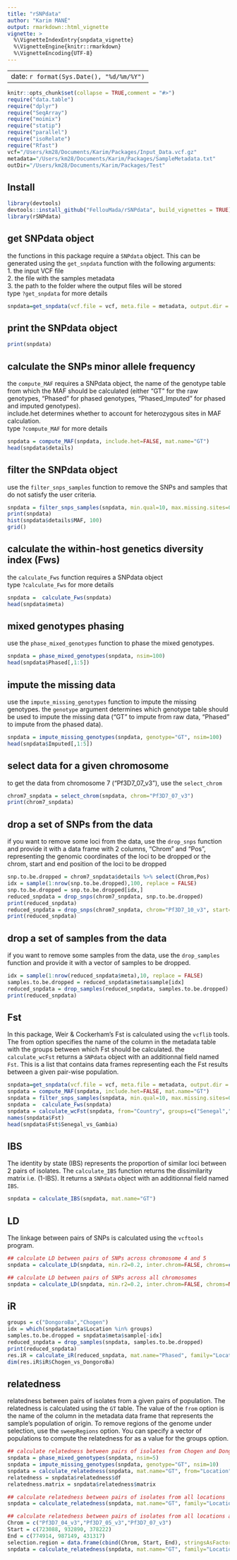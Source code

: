 ```yaml
---
title: "rSNPdata"
author: "Karim MANÉ"
output: rmarkdown::html_vignette
vignette: >
  %\VignetteIndexEntry{snpdata_vignette}
  %\VignetteEngine{knitr::rmarkdown}
  %\VignetteEncoding{UTF-8}
---
```


---
date: `r format(Sys.Date(), "%d/%m/%Y")`
---


```r
knitr::opts_chunk$set(collapse = TRUE,comment = "#>")
require("data.table")
require("dplyr")
require("SeqArray")
require("moimix")
require("statip")
require("parallel")
require("isoRelate")
require("Rfast")
vcf="/Users/km28/Documents/Karim/Packages/Input_Data.vcf.gz"
metadata="/Users/km28/Documents/Karim/Packages/SampleMetadata.txt"
outDir="/Users/km28/Documents/Karim/Packages/Test"
```

## Install   
``` r
library(devtools)
devtools::install_github("FellouMada/rSNPdata", build_vignettes = TRUE)
library(rSNPdata)
```


## get SNPdata object      
the functions in this package require a `SNPdata` object. This can be generated using the `get_snpdata` function with the following arguments:    
1. the input VCF file     
2. the file with the samples metadata     
3. the path to the folder where the output files will be stored     
type `?get_snpdata` for more details      
```r
snpdata=get_snpdata(vcf.file = vcf, meta.file = metadata, output.dir = outDir)
```

## print the SNPdata object     
```r
print(snpdata)
```

## calculate the SNPs minor allele frequency     
the `compute_MAF` requires a SNPdata object, the name of the genotype table from which the MAF should be calculated (either "GT" for the raw genotypes, "Phased" for phased genotypes, "Phased_Imputed" for phased and imputed genotypes).    
include.het determines whether to account for heterozygous sites in MAF calculation.   
type `?compute_MAF` for more details     
```r
snpdata = compute_MAF(snpdata, include.het=FALSE, mat.name="GT")
head(snpdata$details)
```

## filter the SNPdata object     
use the `filter_snps_samples` function to remove the SNPs and samples that do not satisfy the user criteria.    
```r
snpdata = filter_snps_samples(snpdata, min.qual=10, max.missing.sites=0.2, max.missing.samples=0.2, maf.cutoff=0.01)
print(snpdata)
hist(snpdata$details$MAF, 100)
grid()
```

## calculate the within-host genetics diversity index (Fws)   
the `calculate_Fws` function requires a SNPdata object   
type `?calculate_Fws` for more details     
```r
snpdata =  calculate_Fws(snpdata)
head(snpdata$meta)
```

## mixed genotypes phasing     
use the `phase_mixed_genotypes` function to phase the mixed genotypes.    
```r
snpdata = phase_mixed_genotypes(snpdata, nsim=100)
head(snpdata$Phased[,1:5])
```

## impute the missing data   
use the `impute_missing_genotypes` function to impute the missing genotypes. the `genotype` argument determines which genotype table should be used to impute the missing data ("GT" to impute from raw data, "Phased" to impute from the phased data).    
```r
snpdata = impute_missing_genotypes(snpdata, genotype="GT", nsim=100)
head(snpdata$Imputed[,1:5])
```

## select data for a given chromosome     
to get the data from chromosome 7 ("Pf3D7_07_v3"), use the `select_chrom`    
```r
chrom7_snpdata = select_chrom(snpdata, chrom="Pf3D7_07_v3")
print(chrom7_snpdata)
```

## drop a set of SNPs from the data       
if you want to remove some loci from the data, use the `drop_snps` function and provide it with a data frame with 2 columns, "Chrom" and "Pos", representing the genomic coordinates of the loci to be dropped or the chrom, start and end position of the loci to be dropped    
```r
snp.to.be.dropped = chrom7_snpdata$details %>% select(Chrom,Pos)
idx = sample(1:nrow(snp.to.be.dropped),100, replace = FALSE)
snp.to.be.dropped = snp.to.be.dropped[idx,]
reduced_snpdata = drop_snps(chrom7_snpdata, snp.to.be.dropped)
print(reduced_snpdata)
reduced_snpdata = drop_snps(chrom7_snpdata, chrom="Pf3D7_10_v3", start=100, end=500)
print(reduced_snpdata)
```

## drop a set of samples from the data       
if you want to remove some samples from the data, use the `drop_samples` function and provide it with a vector of samples to be dropped.     
```r
idx = sample(1:nrow(reduced_snpdata$meta),10, replace = FALSE)
samples.to.be.dropped = reduced_snpdata$meta$sample[idx]
reduced_snpdata = drop_samples(reduced_snpdata, samples.to.be.dropped)
print(reduced_snpdata)
```


## Fst
In this package, Weir & Cockerham's Fst is calculated using the `vcflib` tools.   
The from option specifies the name of the column in the metadata table with the groups between which Fst should be calculated. 
the `calculate_wcFst` returns a `SNPdata` object with an additionnal field named `Fst`. This is a list that contains data frames representing each the Fst results between a given pair-wise population.   
```r
snpdata=get_snpdata(vcf.file = vcf, meta.file = metadata, output.dir = outDir)
snpdata = compute_MAF(snpdata, include.het=FALSE, mat.name="GT")
snpdata = filter_snps_samples(snpdata, min.qual=10, max.missing.sites=0.2, max.missing.samples=0.2, maf.cutoff=0.01)
snpdata =  calculate_Fws(snpdata)
snpdata = calculate_wcFst(snpdata, from="Country", groups=c("Senegal","Gambia"))
names(snpdata$Fst)
head(snpdata$Fst$Senegal_vs_Gambia)
```

## IBS   
The identity by state (IBS) represents the proportion of similar loci between 2 pairs of isolates. The `calculate_IBS` function returns the dissimilarity matrix i.e. (1-IBS). It returns a `SNPdata` object with an additionnal field named `IBS`.    
```r
snpdata = calculate_IBS(snpdata, mat.name="GT")
```

## LD   
The linkage between pairs of SNPs is calculated using the `vcftools` program.   
```r
## calculate LD between pairs of SNPs across chromosome 4 and 5
snpdata = calculate_LD(snpdata, min.r2=0.2, inter.chrom=FALSE, chroms=c("Pf3D7_04_v3","Pf3D7_05_v3"))

## calculate LD between pairs of SNPs across all chromosomes
snpdata = calculate_LD(snpdata, min.r2=0.2, inter.chrom=FALSE, chroms=NULL)
```

## iR
```r
groups = c("DongoroBa","Chogen")
idx = which(snpdata$meta$Location %in% groups)
samples.to.be.dropped = snpdata$meta$sample[-idx]
reduced_snpdata = drop_samples(snpdata, samples.to.be.dropped)
print(reduced_snpdata)
res.iR = calculate_iR(reduced_snpdata, mat.name="Phased", family="Location", number.cores=4)
dim(res.iR$iR$Chogen_vs_DongoroBa)
```

## relatedness
relatedness between pairs of isolates from a given pairs of population. The relatedness is calculated using the `GT` table. The value of the `from` option is the name of the column in the metadata data frame that represents the sample's population of origin. To remove regions of the genome under selection, use the `sweepRegions` option. You can specify a vector of populations to compute the relatedness for as a value for the groups option.  
```r
## calculate relatedness between pairs of isolates from Chogen and DongoroBa
snpdata = phase_mixed_genotypes(snpdata, nsim=5)
snpdata = impute_missing_genotypes(snpdata, genotype="GT", nsim=10)
snpdata = calculate_relatedness(snpdata, mat.name="GT", from="Location", sweepRegions=NULL, groups=c("Chogen","DongoroBa"))
relatedness = snpdata$relatedness$df
relatedness.matrix = snpdata$relatedness$matrix

## calculate relatedness between pairs of isolates from all locations
snpdata = calculate_relatedness(snpdata, mat.name="GT", family="Location", sweepRegions=NULL, groups=NULL)

## calculate relatedness between pairs of isolates from all locations after excluding the selective sweep regions
Chrom = c("Pf3D7_04_v3","Pf3D7_05_v3","Pf3D7_07_v3")
Start = c(723088, 932890, 378222)
End = c(774914, 987149, 431317)
selection.region = data.frame(cbind(Chrom, Start, End), stringsAsFactors = FALSE)
snpdata = calculate_relatedness(snpdata, mat.name="GT", family="Location", sweepRegions=selection.region, groups=NULL)


```

